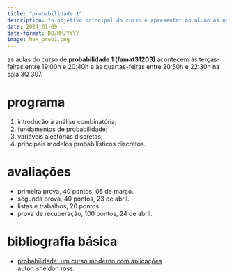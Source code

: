 ```yaml
---
title: "probabilidade 1"
description: "o objetivo principal do curso é apresentar ao aluno as noções fundamentais da teoria das probabilidades com respeito às variáveis aleatórias discretas."
date: 2024-01-09
date-format: DD/MM/YYYY
image: hex_prob1.png
---
```


as aulas do curso de **probabilidade 1 (famat31203)** acontecem às terças-feiras entre 19:00h e 20:40h e às quartas-feiras entre 20:50h e 22:30h na sala 3Q 307.

# programa

1.  introdução à análise combinatória;
2.  fundamentos de probabilidade;
3.  variáveis aleatórias discretas;
4.  principais modelos probabilísticos discretos.

# avaliações

-   primeira prova, 40 pontos, 05 de março.
-   segunda prova, 40 pontos, 23 de abril.
-   listas e trabalhos, 20 pontos.
-   prova de recuperação, 100 pontos, 24 de abril.

# bibliografia básica

-   [probabilidade: um curso moderno com aplicações](https://acervo.bibliotecas.ufu.br/index.php?codigo_sophia=107129)<br />
autor: sheldon ross.
